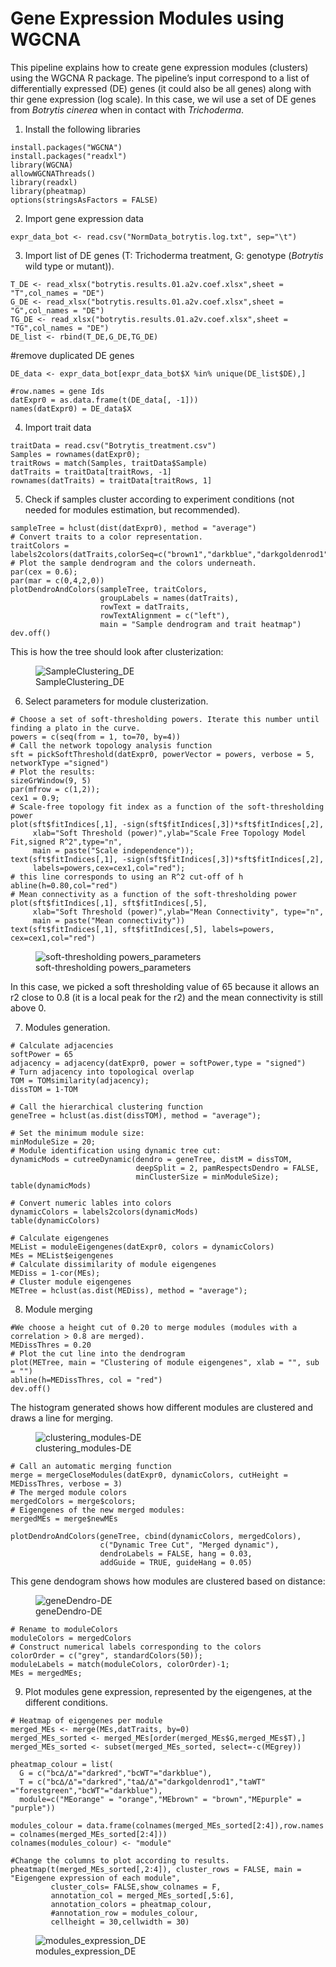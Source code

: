 # Gene Expression Modules using WGCNA

This pipeline explains how to create gene expression modules (clusters) using the WGCNA R package. The pipeline's input correspond to a list of differentially expressed (DE) genes (it could also be all genes) along with thir gene expression (log scale). In this case, we wil use a set of DE genes from *Botrytis cinerea* when in contact with *Trichoderma*. 

1. Install the following libraries

```
install.packages("WGCNA")
install.packages("readxl")
library(WGCNA)
allowWGCNAThreads()
library(readxl)
library(pheatmap)
options(stringsAsFactors = FALSE)
```

2. Import gene expression data

```
expr_data_bot <- read.csv("NormData_botrytis.log.txt", sep="\t")
```

3. Import list of DE genes (T: Trichoderma treatment, G: genotype (*Botrytis* wild type or mutant)). 

```
T_DE <- read_xlsx("botrytis.results.01.a2v.coef.xlsx",sheet = "T",col_names = "DE")
G_DE <- read_xlsx("botrytis.results.01.a2v.coef.xlsx",sheet = "G",col_names = "DE")
TG_DE <- read_xlsx("botrytis.results.01.a2v.coef.xlsx",sheet = "TG",col_names = "DE")
DE_list <- rbind(T_DE,G_DE,TG_DE) 
```

#remove duplicated DE genes

```
DE_data <- expr_data_bot[expr_data_bot$X %in% unique(DE_list$DE),]

#row.names = gene Ids
datExpr0 = as.data.frame(t(DE_data[, -1]))
names(datExpr0) = DE_data$X
```

4. Import trait data

```
traitData = read.csv("Botrytis_treatment.csv")
Samples = rownames(datExpr0);
traitRows = match(Samples, traitData$Sample)
datTraits = traitData[traitRows, -1]
rownames(datTraits) = traitData[traitRows, 1]
```

5. Check if samples cluster according to experiment conditions (not needed for modules estimation, but recommended).

```
sampleTree = hclust(dist(datExpr0), method = "average")
# Convert traits to a color representation.
traitColors = labels2colors(datTraits,colorSeq=c("brown1","darkblue","darkgoldenrod1","forestgreen"))
# Plot the sample dendrogram and the colors underneath.
par(cex = 0.6);
par(mar = c(0,4,2,0))
plotDendroAndColors(sampleTree, traitColors,
                    groupLabels = names(datTraits), 
                    rowText = datTraits,
                    rowTextAlignment = c("left"),
                    main = "Sample dendrogram and trait heatmap")
dev.off()
```

This is how the tree should look after clusterization:

![SampleClustering_DE](https://user-images.githubusercontent.com/53570955/65054502-07994700-d944-11e9-8dad-8e1e4802f6db.jpg)

6. Select parameters for module clusterization.

```
# Choose a set of soft-thresholding powers. Iterate this number until finding a plato in the curve.
powers = c(seq(from = 1, to=70, by=4))
# Call the network topology analysis function
sft = pickSoftThreshold(datExpr0, powerVector = powers, verbose = 5, networkType ="signed")
# Plot the results:
sizeGrWindow(9, 5)
par(mfrow = c(1,2));
cex1 = 0.9;
# Scale-free topology fit index as a function of the soft-thresholding power
plot(sft$fitIndices[,1], -sign(sft$fitIndices[,3])*sft$fitIndices[,2],
     xlab="Soft Threshold (power)",ylab="Scale Free Topology Model Fit,signed R^2",type="n",
     main = paste("Scale independence"));
text(sft$fitIndices[,1], -sign(sft$fitIndices[,3])*sft$fitIndices[,2],
     labels=powers,cex=cex1,col="red");
# this line corresponds to using an R^2 cut-off of h
abline(h=0.80,col="red")
# Mean connectivity as a function of the soft-thresholding power
plot(sft$fitIndices[,1], sft$fitIndices[,5],
     xlab="Soft Threshold (power)",ylab="Mean Connectivity", type="n",
     main = paste("Mean connectivity"))
text(sft$fitIndices[,1], sft$fitIndices[,5], labels=powers, cex=cex1,col="red")
```

![soft-thresholding powers_parameters](https://user-images.githubusercontent.com/53570955/65054812-91e1ab00-d944-11e9-8b6a-df0e036f6ca8.jpg)

In this case, we picked a soft thresholding value of 65 because it allows an r2 close to 0.8 (it is a local peak for the r2) and the mean connectivity is still above 0.


7. Modules generation. 

```
# Calculate adjacencies
softPower = 65
adjacency = adjacency(datExpr0, power = softPower,type = "signed")
# Turn adjacency into topological overlap
TOM = TOMsimilarity(adjacency);
dissTOM = 1-TOM

# Call the hierarchical clustering function
geneTree = hclust(as.dist(dissTOM), method = "average");

# Set the minimum module size:
minModuleSize = 20;
# Module identification using dynamic tree cut:
dynamicMods = cutreeDynamic(dendro = geneTree, distM = dissTOM,
                            deepSplit = 2, pamRespectsDendro = FALSE,
                            minClusterSize = minModuleSize);
table(dynamicMods)

# Convert numeric lables into colors
dynamicColors = labels2colors(dynamicMods)
table(dynamicColors)

# Calculate eigengenes
MEList = moduleEigengenes(datExpr0, colors = dynamicColors)
MEs = MEList$eigengenes
# Calculate dissimilarity of module eigengenes
MEDiss = 1-cor(MEs);
# Cluster module eigengenes
METree = hclust(as.dist(MEDiss), method = "average");
```

8. Module merging

```
#We choose a height cut of 0.20 to merge modules (modules with a correlation > 0.8 are merged).
MEDissThres = 0.20
# Plot the cut line into the dendrogram
plot(METree, main = "Clustering of module eigengenes", xlab = "", sub = "")
abline(h=MEDissThres, col = "red")
dev.off()
```
The histogram generated shows how different modules are clustered and draws a line for merging.

![clustering_modules-DE](https://user-images.githubusercontent.com/53570955/65058585-dff9ad00-d94a-11e9-878d-9021a726b42a.jpg)

```
# Call an automatic merging function
merge = mergeCloseModules(datExpr0, dynamicColors, cutHeight = MEDissThres, verbose = 3)
# The merged module colors
mergedColors = merge$colors;
# Eigengenes of the new merged modules:
mergedMEs = merge$newMEs

plotDendroAndColors(geneTree, cbind(dynamicColors, mergedColors),
                    c("Dynamic Tree Cut", "Merged dynamic"),
                    dendroLabels = FALSE, hang = 0.03,
                    addGuide = TRUE, guideHang = 0.05)
```

This gene dendogram shows how modules are clustered based on distance:

![geneDendro-DE](https://user-images.githubusercontent.com/53570955/65058552-d4a68180-d94a-11e9-91ae-d7c622bae074.jpg)

```
# Rename to moduleColors
moduleColors = mergedColors
# Construct numerical labels corresponding to the colors
colorOrder = c("grey", standardColors(50));
moduleLabels = match(moduleColors, colorOrder)-1;
MEs = mergedMEs;
```

9. Plot modules gene expression, represented by the eigengenes, at the different conditions. 

```
# Heatmap of eigengenes per module
merged_MEs <- merge(MEs,datTraits, by=0)
merged_MEs_sorted <- merged_MEs[order(merged_MEs$G,merged_MEs$T),] 
merged_MEs_sorted <- subset(merged_MEs_sorted, select=-c(MEgrey))
  
pheatmap_colour = list(
  G = c("bc∆/∆"="darkred","bcWT"="darkblue"),
  T = c("bc∆/∆"="darkred","ta∆/∆"="darkgoldenrod1","taWT" ="forestgreen","bcWT"="darkblue"),
  module=c("MEorange" = "orange","MEbrown" = "brown","MEpurple" = "purple"))

modules_colour = data.frame(colnames(merged_MEs_sorted[2:4]),row.names = colnames(merged_MEs_sorted[2:4]))
colnames(modules_colour) <- "module"

#Change the columns to plot according to results.
pheatmap(t(merged_MEs_sorted[,2:4]), cluster_rows = FALSE, main = "Eigengene expression of each module",
         cluster_cols= FALSE,show_colnames = F, 
         annotation_col = merged_MEs_sorted[,5:6], 
         annotation_colors = pheatmap_colour,
         #annotation_row = modules_colour,
         cellheight = 30,cellwidth = 30)
```

![modules_expression_DE](https://user-images.githubusercontent.com/53570955/65058536-c9535600-d94a-11e9-8864-5b40956b7812.jpg)


